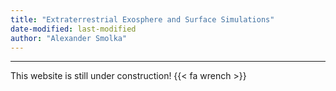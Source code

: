 ```yaml
---
title: "Extraterrestrial Exosphere and Surface Simulations"
date-modified: last-modified
author: "Alexander Smolka"
---
```


---

This website is still under construction! {{< fa wrench >}}
